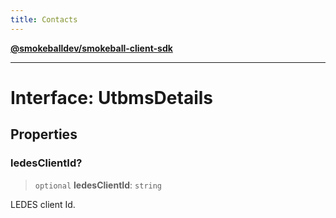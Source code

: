 ```yaml
---
title: Contacts
---
```

[**@smokeballdev/smokeball-client-sdk**](../../../../README.md)

***

# Interface: UtbmsDetails

## Properties

### ledesClientId?

> `optional` **ledesClientId**: `string`

LEDES client Id.
